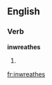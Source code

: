 
==English==

===Verb===
'''inwreathes'''

# {{third-person singular of|[[inwreathe]]}}

[[fr:inwreathes]]